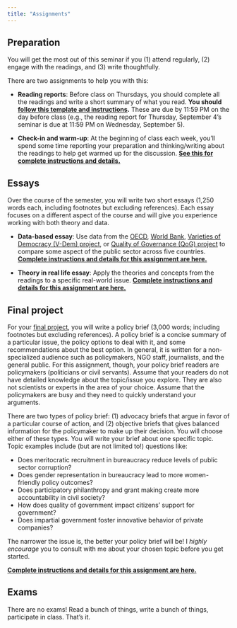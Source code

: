 ```yaml
---
title: "Assignments"
---
```


## Preparation

You will get the most out of this seminar if you (1) attend regularly, (2) engage with the readings, and (3) write thoughtfully.

There are two assignments to help you with this:

- **Reading reports**: Before class on Thursdays, you should complete all the readings and write a short summary of what you read. **You should** [**follow this template and instructions**](/assignment/reading-report.qmd)**.** These are due by 11:59 PM on the day before class (e.g., the reading report for Thursday, September 4's seminar is due at 11:59 PM on Wednesday, September 5).

- **Check-in and warm-up**: At the beginning of class each week, you'll spend some time reporting your preparation and thinking/writing about the readings to help get warmed up for the discussion. [**See this for complete instructions and details.**](/assignment/check-in-warm-up.qmd)


## Essays

Over the course of the semester, you will write two short essays (1,250 words each, including footnotes but excluding references). Each essay focuses on a different aspect of the course and will give you experience working with both theory and data.

- **Data-based essay**: Use data from the [OECD](https://data.oecd.org/), [World Bank](https://data.worldbank.org/), [Varieties of Democracy (V-Dem) project](https://www.v-dem.net/), or [Quality of Governance (QoG) project](https://www.gu.se/en/quality-government/qog-data) to compare some aspect of the public sector across five countries. [**Complete instructions and details for this assignment are here.**](/assignment/data-exploration.qmd)

- **Theory in real life essay**: Apply the theories and concepts from the readings to a specific real-world issue. [**Complete instructions and details for this assignment are here.**](/assignment/theory-in-real-life.qmd)


## Final project

For your [final project](/assignment/policy-brief.qmd), you will write a policy brief (3,000 words; including footnotes but excluding references). A policy brief is a concise summary of a particular issue, the policy options to deal with it, and some recommendations about the best option. In general, it is written for a non-specialized audience such as policymakers, NGO staff, journalists, and the general public. For this assignment, though, your policy brief readers are policymakers (politicians or civil servants). Assume that your readers do not have detailed knowledge about the topic/issue you explore. They are also not scientists or experts in the area of your choice. Assume that the policymakers are busy and they need to quickly understand your arguments.

There are two types of policy brief: (1) advocacy briefs that argue in favor of a particular course of action, and (2) objective briefs that gives balanced information for the policymaker to make up their decision. You will choose either of these types.
You will write your brief about one specific topic. Topic examples include (but are not limited to!) questions like:

- Does meritocratic recruitment in bureaucracy reduce levels of public sector corruption?
- Does gender representation in bureaucracy lead to more women-friendly policy outcomes?
- Does participatory philanthropy and grant making create more accountability in civil society?
- How does quality of government impact citizens' support for government?
- Does impartial government foster innovative behavior of private companies?

The narrower the issue is, the better your policy brief will be! I *highly encourage* you to consult with me about your chosen topic before you get started.

[**Complete instructions and details for this assignment are here.**](/assignment/policy-brief.qmd)


## Exams

There are no exams! Read a bunch of things, write a bunch of things, participate in class. That's it.
